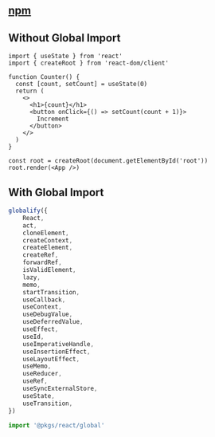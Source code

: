## [npm](https://www.npmjs.com/package/react)

## Without Global Import
```tsx
import { useState } from 'react'
import { createRoot } from 'react-dom/client'

function Counter() {
  const [count, setCount] = useState(0)
  return (
    <>
      <h1>{count}</h1>
      <button onClick={() => setCount(count + 1)}>
        Increment
      </button>
    </>
  )
}

const root = createRoot(document.getElementById('root'))
root.render(<App />)
```

## With Global Import
```typescript
globalify({
    React,
    act,
    cloneElement,
    createContext,
    createElement,
    createRef,
    forwardRef,
    isValidElement,
    lazy,
    memo,
    startTransition,
    useCallback,
    useContext,
    useDebugValue,
    useDeferredValue,
    useEffect,
    useId,
    useImperativeHandle,
    useInsertionEffect,
    useLayoutEffect,
    useMemo,
    useReducer,
    useRef,
    useSyncExternalStore,
    useState,
    useTransition,
})
```

```typescript
import '@pkgs/react/global'
```